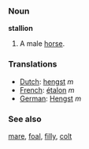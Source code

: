 === Noun ===

'''stallion'''

#A male [[horse]].

=== Translations ===
*[[Dutch]]: [[hengst]] ''m''
*[[French]]: [[étalon]] ''m''
*[[German]]: [[Hengst]] ''m''

=== See also ===
[[mare]], [[foal]], [[filly]], [[colt]]